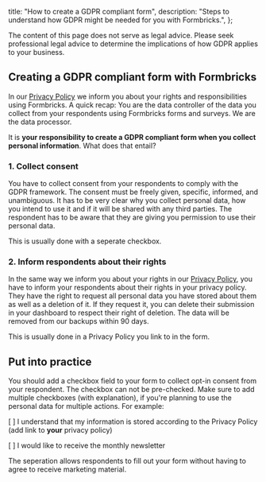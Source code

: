
  title: "How to create a GDPR compliant form",
  description: "Steps to understand how GDPR might be needed for you with Formbricks.",
};

<Callout title="No legal advice" type="note">
  The content of this page does not serve as legal advice. Please seek professional legal advice to determine
  the implications of how GDPR applies to your business.
</Callout>

## **Creating a GDPR compliant form with Formbricks**

In our [Privacy Policy](/privacy-policy) we inform you about your rights and responsibilities using Formbricks. A quick recap: You are the data controller of the data you collect from your respondents using Formbricks forms and surveys. We are the data processor.

It is **your responsibility to create a GDPR compliant form when you collect personal information**. What does that entail?

### 1. Collect consent

You have to collect consent from your respondents to comply with the GDPR framework. The consent must be freely given, specific, informed, and unambiguous. It has to be very clear why you collect personal data, how you intend to use it and if it will be shared with any third parties. The respondent has to be aware that they are giving you permission to use their personal data.

This is usually done with a seperate checkbox.

### 2. Inform respondents about their rights

In the same way we inform you about your rights in our [Privacy Policy](/privacy-policy), you have to inform your respondents about their rights in your privacy policy. They have the right to request all personal data you have stored about them as well as a deletion of it. If they request it, you can delete their submission in your dashboard to respect their right of deletion. The data will be removed from our backups within 90 days.

This is usually done in a Privacy Policy you link to in the form.

## **Put into practice**

You should add a checkbox field to your form to collect opt-in consent from your respondent. The checkbox can not be pre-checked. Make sure to add multiple checkboxes (with explanation), if you're planning to use the personal data for multiple actions. For example:

[ ] I understand that my information is stored according to the Privacy Policy (add link to **your** privacy policy)

[ ] I would like to receive the monthly newsletter

The seperation allows respondents to fill out your form without having to agree to receive marketing material.

